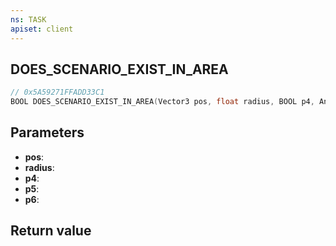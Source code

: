 ```yaml
---
ns: TASK
apiset: client
---
```

## DOES_SCENARIO_EXIST_IN_AREA

```c
// 0x5A59271FFADD33C1
BOOL DOES_SCENARIO_EXIST_IN_AREA(Vector3 pos, float radius, BOOL p4, Any p5, BOOL p6);
```


## Parameters
* **pos**:
* **radius**:
* **p4**:
* **p5**:
* **p6**:

## Return value
